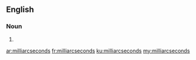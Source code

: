 ==English==

===Noun===
{{head|en}}

# {{plural of|milliarcsecond}}

[[ar:milliarcseconds]]
[[fr:milliarcseconds]]
[[ku:milliarcseconds]]
[[my:milliarcseconds]]